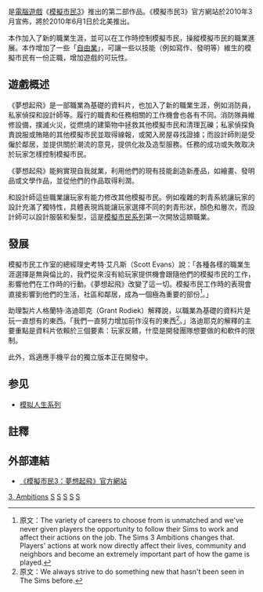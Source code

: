 {{noteTA
|G1=Games
|G2=Sim
}}
{{Infobox VG
|title=模擬市民3：夢想起飛
|english = The Sims 3: Ambitions
|image = [[File:The_Sims_3_Ambitions.jpg|250px]]
|developer= The Sims工作室
|publisher= [[美商藝電|美商藝電]]
|series = 《[[模拟人生系列|模擬市民]]》
|version = 
|composer = 
|released= {{vgrelease|NA|2010年6月1日 |AUS|2010年6月3日}}
|genre= [[人生模擬遊戲|人生模擬]]
|modes= [[單人遊戲|單人遊戲]]
|platforms= [[Microsoft_Windows|Windows]]、[[Mac_OS_X|Mac OS X]]<ref>[http://store.steampowered.com/app/47893/?snr=1_7_7_230_150_2 Steam 上的 The Sims™ 3 Ambitions]</ref>
}}

{{Vgname|模擬市民3：夢想起飛|en=The Sims 3: Ambitions}}是[[電腦遊戲|電腦遊戲]]《[[模擬市民3|模擬市民3]]》推出的第二部作品。《模擬市民3》官方網站於2010年3月宣佈，將於2010年6月1日於北美推出。

本作加入了新的職業生涯，並可以在工作時控制模擬市民，操縱模擬市民的職業進展。本作增加了一些「[[自由業|自由業]]」，可讓一些以技能（例如寫作、發明等）維生的模擬市民有一份正職，增加遊戲的可玩性。

==遊戲概述==
《夢想起飛》是一部職業為基礎的資料片，也加入了新的職業生涯，例如消防員，私家偵探和設計師等。履行的職責和任務相關的工作機會也各有不同。消防隊員維修設備，撲滅火災，從燃燒的建築物中拯救其他模擬市民和清理瓦礫；私家偵探負責說服或賄賂的其他模擬市民並取得線報，或闖入房屋尋找證據；而設計師則是受僱於鄰居，並提供關於潮流的意見，提供化妝及造型服務。任務的成功或失敗取决於玩家怎樣控制模擬市民。

《夢想起飛》能夠實現自我就業，利用他們的現有技能創造新產品，如繪畫、發明品或文學作品，並從他們的作品取得利潤。

{{link-en|刺青藝術家|Tattoo artist}}和設計師這些職業讓玩家有能力修改其他模擬市民。例如複雜的刺青系統讓玩家的設計充滿了獨特性，具體表現爲能讓玩家選擇不同的刺青形狀，顏色和層次，而設計師可以設計服裝和髮型，這是[[模拟人生系列|模擬市民系列]]第一次開放這類職業。

==發展==
模擬市民工作室的總經理史考特·艾凡斯（Scott Evans）說：「各種各樣的職業生涯選擇是無與倫比的，我們從來沒有給玩家提供機會跟隨他們的模擬市民的工作，影響他們在工作時的行動。《夢想起飛》改變了這一切。模擬市民工作時的表現會直接影響到他們的生活，社區和鄰居，成為一個極為重要的部份<ref group="註">原文：The variety of careers to choose from is unmatched and we've never given players the opportunity to follow their Sims to work and affect their actions on the job. The Sims 3 Ambitions changes that. Players' actions at work now directly affect their lives, community and neighbors and become an extremely important part of how the game is played.</ref>。」

助理製片人格蘭特·洛迪耶克（Grant Rodiek）解釋說，以職業為基礎的資料片是玩一直想有的東西。「我們一直努力增加前作沒有的東西<ref group="註">原文：We always strive to do something new that hasn't been seen in The Sims before.</ref>。」洛迪耶克的解釋的主要重點是資料片依賴於三個要素：玩家反饋，什麼是開發團隊想要做的和軟件的限制。

此外，爲適應手機平台的獨立版本正在開發中。

==参见==
*[[模拟人生系列|模拟人生系列]]

==註釋==
{{reflist|group=註}}

==外部連結==
*[https://web.archive.org/web/20100514084103/http://www.thesims3.com/game/ep2 《模擬市民3：夢想起飛》官方網站] {{en}}

{{The Sims series}}
{{Sim series}}

[[Category:模拟人生系列|3, Ambitions]]
[[Category:2010年电子游戏|S]]
[[Category:模拟游戏|S]]
[[Category:Windows游戏|S]]
[[Category:MacOS遊戲|S]]
[[Category:Steam商店遊戲|S]]